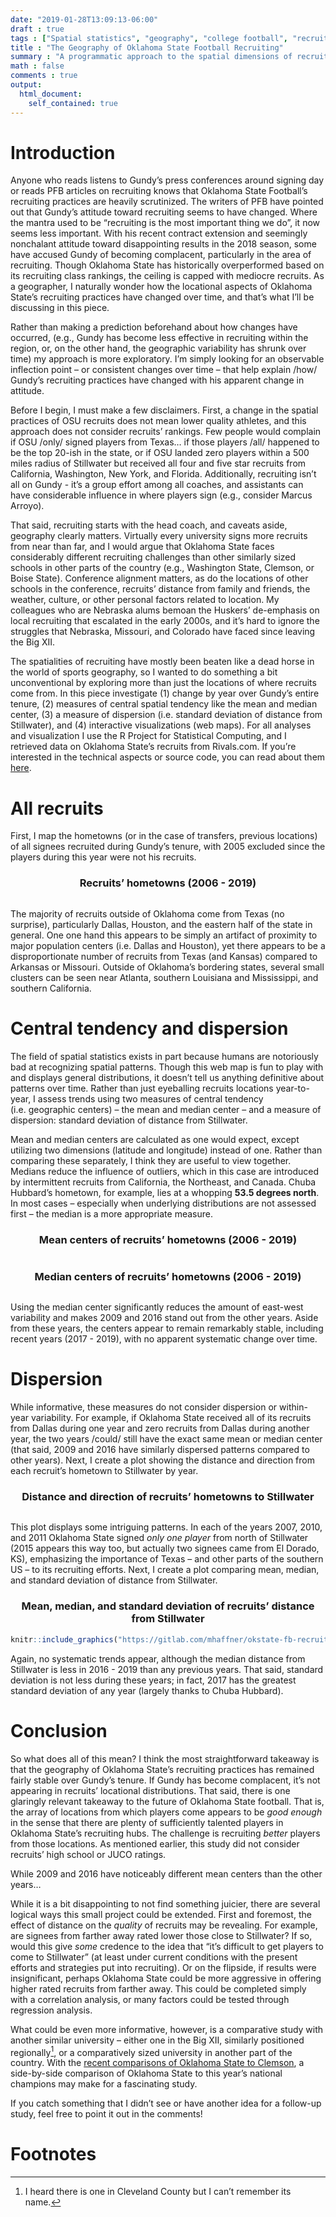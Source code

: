 ```yaml
---
date: "2019-01-28T13:09:13-06:00"
draft : true
tags : ["Spatial statistics", "geography", "college football", "recruiting"]
title : "The Geography of Oklahoma State Football Recruiting"
summary : "A programmatic approach to the spatial dimensions of recruiting over time"
math : false
comments : true
output:
  html_document:
    self_contained: true
---
```


# Introduction
Anyone who reads listens to Gundy's press conferences around signing day or
reads PFB articles on recruiting knows that Oklahoma State Football's recruiting
practices are heavily scrutinized. The writers of PFB have pointed out that
Gundy's attitude toward recruiting seems to have changed. Where the mantra used
to be "recruiting is the most important thing we do", it now seems less
important. With his recent contract extension and seemingly nonchalant attitude
toward disappointing results in the 2018 season, some have accused Gundy of
becoming complacent, particularly in the area of recruiting. Though Oklahoma
State has historically overperformed based on its recruiting class rankings, the
ceiling is capped with mediocre recruits. As a geographer, I naturally wonder
how the locational aspects of Oklahoma State's recruiting practices have changed
over time, and that's what I'll be discussing in this piece.

Rather than making a prediction beforehand about how changes have occurred,
(e.g., Gundy has become less effective in recruiting within the region, or, on
the other hand, the geographic variability has shrunk over time) my approach is
more exploratory. I'm simply looking for an observable inflection point -- or
consistent changes over time -- that help explain /how/ Gundy's recruiting
practices have changed with his apparent change in attitude.

Before I begin, I must make a few disclaimers. First, a change in the spatial
practices of OSU recruits does not mean lower quality athletes, and this
approach does not consider recruits' rankings. Few people would complain if OSU
/only/ signed players from Texas... if those players /all/ happened to be the
top 20-ish in the state, or if OSU landed zero players within a 500 miles radius
of Stillwater but received all four and five star recruits from California,
Washington, New York, and Florida. Additionally, recruiting isn't all on Gundy -
it's a group effort among all coaches, and assistants can have considerable
influence in where players sign (e.g., consider Marcus Arroyo).

That said, recruiting starts with the head coach, and caveats aside, geography
clearly matters. Virtually every university signs more recruits from near than
far, and I would argue that Oklahoma State faces considerably different
recruiting challenges than other similarly sized schools in other parts of the
country (e.g., Washington State, Clemson, or Boise State). Conference alignment
matters, as do the locations of other schools in the conference, recruits'
distance from family and friends, the weather, culture, or other personal
factors related to location. My colleagues who are Nebraska alums bemoan the
Huskers' de-emphasis on local recruiting that escalated in the early 2000s, and
it's hard to ignore the struggles that Nebraska, Missouri, and Colorado have
faced since leaving the Big XII.

The spatialities of recruiting have mostly been beaten like a dead horse in the
world of sports geography, so I wanted to do something a bit unconventional by
exploring more than just the locations of where recruits come from. In this
piece investigate (1) change by year over Gundy's entire tenure, (2) measures of
central spatial tendency like the mean and median center, (3) a measure of
dispersion (i.e. standard deviation of distance from Stillwater), and (4)
interactive visualizations (web maps). For all analyses and visualization I use
the R Project for Statistical Computing, and I retrieved data on Oklahoma
State's recruits from Rivals.com. If you're interested in the technical aspects
or source code, you can read about them
[here](mhaffner.github.io/posts/osu-fb-recruiting-tech.html).

# All recruits
First, I map the hometowns (or in the case of transfers, previous
locations) of all signees recruited during Gundy's tenure, with 2005 excluded
since the players during this year were not his recruits.

<div style="text-align: center;">
### Recruits' hometowns (2006 - 2019)
</div>
```r
```

The majority of recruits outside of Oklahoma come from Texas (no surprise),
particularly Dallas, Houston, and the eastern half of the state in general. One
one hand this appears to be simply an artifact of proximity to major population
centers (i.e. Dallas and Houston), yet there appears to be a disproportionate
number of recruits from Texas (and Kansas) compared to Arkansas or Missouri.
Outside of Oklahoma's bordering states, several small clusters can be seen near
Atlanta, southern Louisiana and Mississippi, and southern California.

# Central tendency and dispersion
The field of spatial statistics exists in part because humans are notoriously
bad at recognizing spatial patterns. Though this web map is fun to play with and
displays general distributions, it doesn't tell us anything definitive about
patterns over time. Rather than just eyeballing recruits locations year-to-year,
I assess trends using two measures of central tendency (i.e. geographic centers)
-- the mean and median center -- and a measure of dispersion: standard deviation
of distance from Stillwater.
 
Mean and median centers are calculated as one would expect, except utilizing two
dimensions (latitude and longitude) instead of one. Rather than comparing these
separately, I think they are useful to view together. Medians reduce the
influence of outliers, which in this case are introduced by intermittent
recruits from California, the Northeast, and Canada. Chuba Hubbard's hometown,
for example, lies at a whopping **53.5 degrees north**. In most cases --
especially when underlying distributions are not assessed first -- the median is
a more appropriate measure.

<div style="text-align: center;">
### Mean centers of recruits' hometowns (2006 - 2019)
</div>
```r
```

<div style="text-align: center;">
### Median centers of recruits' hometowns (2006 - 2019)
</div>
```r
```
Using the median center significantly reduces the amount of east-west
variability and makes 2009 and 2016 stand out from the other years. Aside from
these years, the centers appear to remain remarkably stable, including recent
years (2017 - 2019), with no apparent systematic change over time.

# Dispersion
While informative, these measures do not consider dispersion or within-year
variability. For example, if Oklahoma State received all of its recruits from
Dallas during one year and zero recruits from Dallas during another year, the
two years /could/ still have the exact same mean or median center (that said,
2009 and 2016 have similarly dispersed patterns compared to other years). Next,
I create a plot showing the distance and direction from each recruit's hometown
to Stillwater by year.

<div style="text-align: center;">
### Distance and direction of recruits' hometowns to Stillwater
</div>
```r
```

This plot displays some intriguing patterns. In each of the years 2007, 2010,
and 2011 Oklahoma State signed *only one player* from north of Stillwater (2015
appears this way too, but actually two signees came from El Dorado, KS),
emphasizing the importance of Texas -- and other parts of the southern US -- to
its recruiting efforts. Next, I create a plot comparing mean, median, and
standard deviation of distance from Stillwater.

<div style="text-align: center;">
### Mean, median, and standard deviation of recruits' distance from Stillwater
</div>
```r
knitr::include_graphics("https://gitlab.com/mhaffner/okstate-fb-recruiting/raw/master/img/summary.png")
```

Again, no systematic trends appear, although the median distance from Stillwater
is less in 2016 - 2019 than any previous years. That said, standard deviation is
not less during these years; in fact, 2017 has the greatest standard deviation
of any year (largely thanks to Chuba Hubbard).

# Conclusion
So what does all of this mean? I think the most straightforward takeaway is that
the geography of Oklahoma State's recruiting practices has remained fairly
stable over Gundy's tenure. If Gundy has become complacent, it's not appearing
in recruits' locational distributions. That said, there is one glaringly
relevant takeaway to the future of Oklahoma State football. That is, the array
of locations from which players come appears to be *good enough* in the sense
that there are plenty of sufficiently talented players in Oklahoma State's
recruiting hubs. The challenge is recruiting *better* players from those
locations. As mentioned earlier, this study did not consider recruits' high
school or JUCO ratings.

While 2009 and 2016 have noticeably different mean centers than the other
years...  

While it is a bit disappointing to not find something juicier, there are several
logical ways this small project could be extended. First and foremost, the
effect of distance on the *quality* of recruits may be revealing. For example,
are signees from farther away rated lower those close to Stillwater? If so,
would this give *some* credence to the idea that "it's difficult to get players
to come to Stillwater" (at least under current conditions with the present
efforts and strategies put into recruiting). Or on the flipside, if results were
insignificant, perhaps Oklahoma State could be more aggressive in offering
higher rated recruits from farther away. This could be completed simply with a
correlation analysis, or many factors could be tested through regression
analysis.

What could be even more informative, however, is a comparative study with
another similar university -- either one in the Big XII, similarly positioned
regionally[^1], or a comparatively sized university in another part of the
country. With the [recent comparisons of Oklahoma State to
Clemson](https://pistolsfiringblog.com/reader-thoughts-what-does-an-oklahoma-state-clemson-comp-look-like/),
a side-by-side comparison of Oklahoma State to this year's national champions
may make for a fascinating study.

If you catch something that I didn't see or have another idea for a follow-up
study, feel free to point it out in the comments!

# Footnotes

[^1]: I heard there is one in Cleveland County but I can't remember its name.
